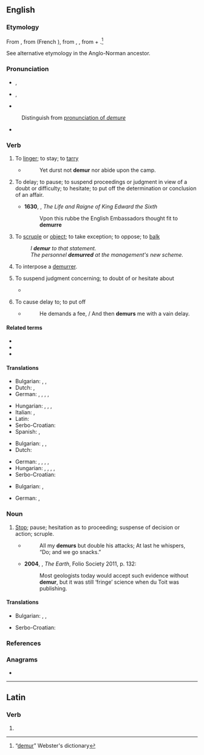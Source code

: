==English==

===Etymology===
{{PIE root|en|(s)mer|id=remember}}
From {{etyl|xno|en}} {{m|fro|demorer}}, from {{etyl|fro|en}} {{m|fro|demorer}} (French {{m|fr|demeurer}}), from {{etyl|VL.|en}} {{m|la|demoro}}, {{etyl|la|en}}
{{m|la|demorari||to tarry}}, from {{m|la|de-}} + {{m|la|morari||to delay}}.<ref>“[https://web.archive.org/web/20090607094133/http://machaut.uchicago.edu/?action=search&word=demur&resource=Webster%27s&quicksearch=on demur]” Webster's dictionary</ref>

See alternative etymology in the Anglo-Norman ancestor.

===Pronunciation===
* {{a|RP}} {{enPR|dĭmûrʹ}}, {{IPA|en|/dɪˈmɜː/}}
* {{a|GenAm}} {{enPR|dĭmûrʹ}}, {{IPA|en|/dɪˈmɝ/}}
* {{rhymes|en|ɜː(ɹ)}}
: Distinguish from [[demure#Pronunciation|pronunciation of ''demure'']]
* {{audio|en|LL-Q1860 (eng)-Vealhurl-demur.wav |Audio (UK)}}

===Verb===
{{en-verb|demurr}}

# {{lb|en|intransitive|obsolete}} To [[linger]]; to stay; to [[tarry]]
#* {{rfdatek|en|Nicols}}
#*: Yet durst not '''demur''' nor abide upon the camp.
# {{lb|en|intransitive}} To delay; to pause; to suspend proceedings or judgment in view of a doubt or difficulty; to hesitate; to put off the determination or conclusion of an affair.
#* '''1630''', {{w|John Hayward}}, ''The Life and Raigne of King Edward the Sixth''
#*: Vpon this rubbe the English Embassadors thought fit to '''demurre'''
# {{lb|en|intransitive}} To [[scruple]] or [[object]]; to take exception; to oppose; to [[balk]]
#: ''I '''demur''' to that statement.''
#: ''The personnel '''demurred''' at the management's new scheme.''
# {{lb|en|intransitive|legal}} To interpose a [[demurrer]].
# {{lb|en|transitive|obsolete}} To suspend judgment concerning; to doubt of or hesitate about
#* {{RQ:Milton Paradise Lost|book=IX|passage=The latter I '''demur''', for in their looks / Much reason, and in their actions, oft appears.}}
# {{lb|en|transitive|obsolete}} To cause delay to; to put off
#* {{rfdatek|en|Quarles}}
#*: He demands a fee, / And then '''demurs''' me with a vain delay.

====Related terms====
* {{l|en|demurrage}}
* {{l|en|demurral}}
* {{l|en|demurrer}}

====Translations====
{{trans-top|intransitive: To delay; to pause; to suspend proceedings}}
* Bulgarian: , {{t|bg|колебая се}}, {{t+|bg|отлагам}}
* Dutch: {{t+|nl|uitstellen}}, {{t+|nl|verdagen}}
* German: {{t+|de|vertagen}}, {{t+|de|aufschieben}}, {{t+|de|unterbrechen}}, {{t+|de|zögern}}, {{t+|de|verschieben}}
{{trans-mid}}
* Hungarian: {{t+|hu|halaszt}}, {{t+|hu|elhalaszt}}, {{t+|hu|elnapol}}, {{t+|hu|felfüggeszt}}
* Italian: {{t+|it|rimandare}}, {{t+|it|differire}}
* Latin: {{t|la|demoror}}
* Serbo-Croatian: {{t+|sh|kolebati se}}
* Spanish: {{t+|es|demorar}}, {{t+|es|atrasar}}
{{trans-bottom}}

{{trans-top|intransitive: To balk; to oppose.}}
* Bulgarian: , {{t|bg|противя се}}, {{t|bg|опъвам се}}
* Dutch: {{t|nl|verzet aantekenen}}
{{trans-mid}}
* German: {{t+|de|einwenden}}, {{t+|de|opponieren}}, {{t+|de|widersprechen}}, {{t|de|sich verweigern}}, {{t+|de|hindern}}
* Hungarian: {{t+|hu|tiltakozik}}, {{t+|hu|ellentmond}}, {{t+|hu|ellenkezik}}, {{t+|hu|kifogásol}}, {{t|hu|kifogást emel}}
* Serbo-Croatian: {{t+|sh|prigovarati}}
{{trans-bottom}}

{{trans-top|transitive, obsolete: To cause delay to; to put off}}
* Bulgarian: , {{t+|bg|отлагам}}
{{trans-mid}}
* German: {{t+|de|verzögern}}, {{t|de|hinauszögern}}
{{trans-bottom}}

===Noun===
{{en-noun}}

# [[Stop]]; pause; hesitation as to proceeding; suspense of decision or action; scruple.
#* {{rfdatek|en|Alexander Pope}}
#*: All my '''demurs''' but double his attacks; At last he whispers, “Do; and we go snacks.”
#* '''2004''', {{w|Richard Fortey}}, ''The Earth'', Folio Society 2011, p. 132:
#*: Most geologists today would accept such evidence without '''demur''', but it was still ‘fringe’ science when du Toit was publishing.

====Translations====
{{trans-top|hesitation as to proceeding; suspense of decision or action; scruple}}
* Bulgarian: , {{t+|bg|колебание|n}}, {{t+|bg|скрупули|p}}
{{trans-mid}}
* Serbo-Croatian: {{t+|sh|kolebanje|n}}
{{trans-bottom}}

===References===
<references/>

===Anagrams===
* {{anagrams|en|a=demru|MUDer|mured}}

----

==Latin==

===Verb===
{{la-verb-form|dēmur}}

# {{inflection of|la|dō||1|p|pres|pasv|subj}}